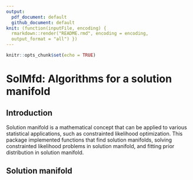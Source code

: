 ```yaml
---
output:
  pdf_document: default
  github_document: default
knit: (function(inputFile, encoding) {
  rmarkdown::render("README.rmd", encoding = encoding,
  output_format = "all") })
---
```


```r
knitr::opts_chunk$set(echo = TRUE)
```

# SolMfd: Algorithms for a solution manifold

## Introduction

Solution manifold is a mathematical concept that can be applied to various statistical applications, such as constrainted likelihood optimization. This package implemented functions that find solution manifolds, solving constrainted likelihood problems in solution manifold, and fitting prior distribution in solution manifold. 

## Solution manifold

